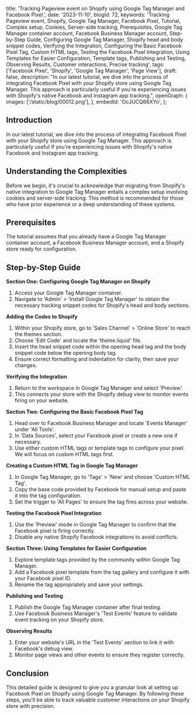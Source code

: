   title: 'Tracking Pageview event on Shopify using Google Tag Manager and Facebook Pixel.',
  date: '2023-11-10',
  blogId: 72,
  keywords:
    'Tracking Pageview event, Shopify, Google Tag Manager, Facebook Pixel, Tutorial, Complex setup, Cookies, Server-side tracking, Prerequisites, Google Tag Manager container account, Facebook Business Manager account, Step-by-Step Guide, Configuring Google Tag Manager, Shopify head and body snippet codes, Verifying the Integration, Configuring the Basic Facebook Pixel Tag, Custom HTML tags, Testing the Facebook Pixel Integration, Using Templates for Easier Configuration, Template tags, Publishing and Testing, Observing Results, Customer interactions, Precise tracking',
  tags: ['Facebook Pixel', 'Shopify', 'Google Tag Manager', 'Page View'],
  draft: false,
  description:
    "In our latest tutorial, we dive into the process of integrating Facebook Pixel with your Shopify store using Google Tag Manager. This approach is particularly useful if you're experiencing issues with Shopify's native Facebook and Instagram app tracking.",
  openGraph: {
    images: ['/static/blog/00012.png'],
  },
  embedId: 'OcJUCQ66XYo',
};

<BlogHeader metadata={metadata} />

## Introduction

In our latest tutorial, we dive into the process of integrating Facebook Pixel with your Shopify store using Google Tag Manager. This approach is particularly useful if you're experiencing issues with Shopify's native Facebook and Instagram app tracking.

## Understanding the Complexities

Before we begin, it's crucial to acknowledge that migrating from Shopify's native integration to Google Tag Manager entails a complex setup involving cookies and server-side tracking. This method is recommended for those who have prior experience or a deep understanding of these systems.

## Prerequisites

The tutorial assumes that you already have a Google Tag Manager container account, a Facebook Business Manager account, and a Shopify store ready for configuration.

## Step-by-Step Guide

**Section One: Configuring Google Tag Manager on Shopify**

1. Access your Google Tag Manager container.
2. Navigate to 'Admin' > 'Install Google Tag Manager' to obtain the necessary tracking snippet codes for Shopify's head and body sections.

**Adding the Codes to Shopify**

1. Within your Shopify store, go to 'Sales Channel' > 'Online Store' to reach the themes section.
2. Choose 'Edit Code' and locate the 'theme.liquid' file.
3. Insert the head snippet code within the opening head tag and the body snippet code below the opening body tag.
4. Ensure correct formatting and indentation for clarity, then save your changes.

**Verifying the Integration**

1. Return to the workspace in Google Tag Manager and select 'Preview'.
2. This connects your store with the Shopify debug view to monitor events firing on your website.

**Section Two: Configuring the Basic Facebook Pixel Tag**

1. Head over to Facebook Business Manager and locate 'Events Manager' under 'All Tools'.
2. In 'Data Sources', select your Facebook pixel or create a new one if necessary.
3. Use either custom HTML tags or template tags to configure your pixel. We will focus on custom HTML tags first.

**Creating a Custom HTML Tag in Google Tag Manager**

1. In Google Tag Manager, go to 'Tags' > 'New' and choose 'Custom HTML Tag'.
2. Copy the base code provided by Facebook for manual setup and paste it into the tag configuration.
3. Set the trigger to 'All Pages' to ensure the tag fires across your website.

**Testing the Facebook Pixel Integration**

1. Use the 'Preview' mode in Google Tag Manager to confirm that the Facebook pixel is firing correctly.
2. Disable any native Shopify Facebook integrations to avoid conflicts.

**Section Three: Using Templates for Easier Configuration**

1. Explore template tags provided by the community within Google Tag Manager.
2. Add a Facebook pixel template from the tag gallery and configure it with your Facebook pixel ID.
3. Rename the tag appropriately and save your settings.

**Publishing and Testing**

1. Publish the Google Tag Manager container after final testing.
2. Use Facebook Business Manager's 'Test Events' feature to validate event tracking on your Shopify store.

**Observing Results**

1. Enter your website's URL in the 'Test Events' section to link it with Facebook's debug view.
2. Monitor page views and other events to ensure they register correctly.

## Conclusion

This detailed guide is designed to give you a granular look at setting up Facebook Pixel on Shopify using Google Tag Manager. By following these steps, you'll be able to track valuable customer interactions on your Shopify store with precision.
